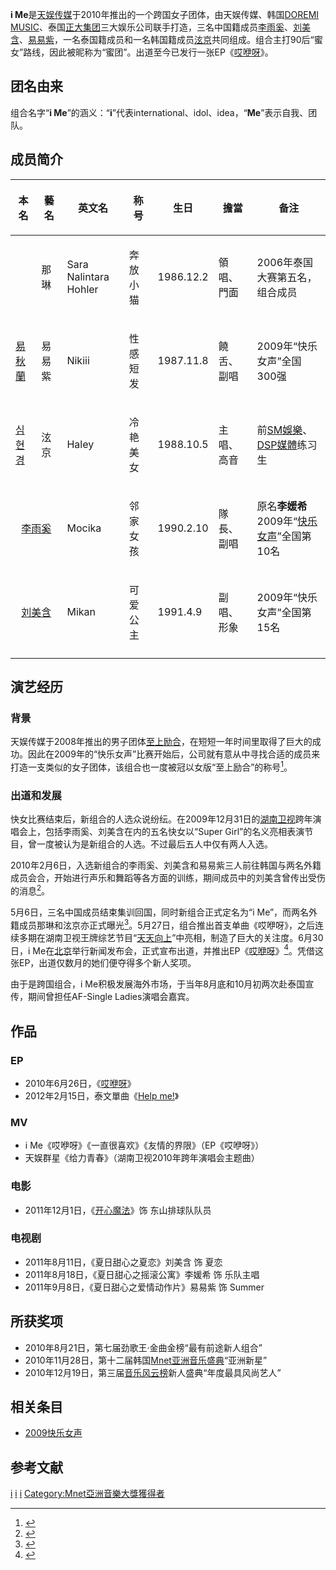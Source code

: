{{lowercase|i Me}}
{{艺人
| 姓名 = i Me
| 类型 = 组合
| 图片 = 
| 昵称 = 蜜团
| 国籍 = {{PRC}}（[[李雨奚|李雨奚]]、[[刘美含|刘美含]]、[[易易紫|易易紫]]）<br />{{THA}}（{{link-th|那琳|นลินธารา โฮเลอร์}}）<br />{{KOR}}（[[沈泫京|泫京]]）
| 职业 = [[歌手|歌手]]
| 音乐类型 = [[华语流行音樂|华语流行音樂]]<br>[[泰語流行音樂|泰語流行音樂]]
| 演奏乐器 = 
| 出道地点 = {{CHN}}
| 出道作 = [[哎咿呀|哎咿呀]]
| 出道日期 = 2010年6月30日
| 活跃年代 = 2010年至2013年
| 唱片公司 = DOREMI MUSIC（2010－2012）<br />True Fantasia（2010-2012）
| 经纪公司 = [[天娱传媒|天娱传媒]]（2010－2012）
| 过往成员 = [[李雨奚|李雨奚]]<br />[[刘美含|刘美含]]<br />[[易易紫|易易紫]]<br />{{link-th|那琳|นลินธารา โฮเลอร์}}<br />[[沈泫京|泫京]]
}}

'''i Me'''是[[天娱传媒|天娱传媒]]于2010年推出的一个跨国女子团体，由天娱传媒、韩国[[DOREMI_MUSIC|DOREMI MUSIC]]、泰国[[正大集团|正大集团]]三大娱乐公司联手打造，三名中国籍成员[[李雨奚|李雨奚]]、[[刘美含|刘美含]]、[[易易紫|易易紫]]，一名泰国籍成员{{link-th|那琳|นลินธารา โฮเลอร์}}和一名韩国籍成员[[沈泫京|泫京]]共同组成。组合主打90后“蜜女”路线，因此被昵称为“蜜团”。出道至今已发行一张EP《[[哎咿呀|哎咿呀]]》。

== 团名由来 ==
组合名字“'''i Me'''”的涵义：“'''i'''”代表international、idol、idea，“'''Me'''”表示自我、团队。

== 成员简介 ==
{|class="wikitable"
|-
! 本名 !! 藝名 !! 英文名 !! 称号 !! 生日  !! 擔當 !! 备注
|-
| {{link-th|那琳|นลินธารา โฮเลอร์|นลินธารา โฮเลอร์}} || 那琳 || Sara<br />Nalintara Hohler || 奔放小猫 || 1986.12.2 || 領唱、門面 || 2006年泰国{{link-th|AF3|ทรู อะคาเดมี่ แฟนเทเชีย ซีซั่นที่ 3}}大赛第五名，组合{{link-th|G2G|จีทูจี}}成员
|-
| [[易秋蘭|易秋蘭]] || 易易紫 || Nikiii || 性感短发 || 1987.11.8 || 饒舌、副唱 || 2009年“快乐女声”全国300强
|-
| [[沈泫京|심현경]] || 泫京 || Haley || 冷艳美女 || 1988.10.5 || 主唱、高音 || 前[[SM娛樂|SM娛樂]]、[[DSP媒體|DSP媒體]]练习生
|-
| colspan="2"|<center>[[李雨奚|李雨奚]] || Mocika || 邻家女孩 || 1990.2.10 || 隊長、副唱 || 原名'''李媛希'''<br />2009年“[[2009快乐女声|快乐女声]]”全国第10名
|-
| colspan="2"|<center>[[刘美含|刘美含]] || Mikan || 可爱公主 || 1991.4.9 || 副唱、形象 || 2009年“快乐女声”全国第15名
|-
|}

== 演艺经历 ==
=== 背景 ===
天娱传媒于2008年推出的男子团体[[至上励合|至上励合]]，在短短一年时间里取得了巨大的成功。因此在2009年的“快乐女声”比赛开始后，公司就有意从中寻找合适的成员来打造一支类似的女子团体，该组合也一度被冠以女版“至上励合”的称号<ref>{{cite news | title=快女“遗珠”将重返舞台开唱 天娱欲组女子组合 | url=http://ent.sina.com.cn/y/2009-06-24/01192578498.shtml | publisher=[[新浪|新浪]] | date=2009-06-24 | accessdate=2011-01-21 | archive-date=2016-03-04 | archive-url=https://web.archive.org/web/20160304105018/http://ent.sina.com.cn/y/2009-06-24/01192578498.shtml | dead-url=no }}</ref>。

=== 出道和发展 ===
快女比赛结束后，新组合的人选众说纷纭。在2009年12月31日的[[湖南卫视|湖南卫视]]跨年演唱会上，包括李雨奚、刘美含在内的五名快女以“Super Girl”的名义亮相表演节目，曾一度被认为是新组合的人选。不过最后五人中仅有两人入选。

2010年2月6日，入选新组合的李雨奚、刘美含和易易紫三人前往韩国与两名外籍成员会合，开始进行声乐和舞蹈等各方面的训练，期间成员中的刘美含曾传出受伤的消息<ref>{{cite news | title=快女组合成员有变 刘美含伤病复发或被替换 | url=http://yule.baidu.com/news/star/2010-03-09/165559256240.html | publisher=百度娱乐 | date=2010-03-09 | accessdate=2011-01-23 | archive-date=2011-08-12 | archive-url=https://web.archive.org/web/20110812201744/http://yule.baidu.com/news/star/2010-03-09/165559256240.html | dead-url=no }}</ref>。

5月6日，三名中国成员结束集训回国，同时新组合正式定名为“i Me”，而两名外籍成员那琳和泫京亦正式曝光<ref>{{cite news | title=天娱制造90后少女组合i Me首张宣传照曝光(图) | url=http://ent.sina.com.cn/y/2010-05-10/14332953101.shtml | publisher=新浪 | date=2010-05-10 | accessdate=2011-01-21 | archive-date=2016-03-04 | archive-url=https://web.archive.org/web/20160304200422/http://ent.sina.com.cn/y/2010-05-10/14332953101.shtml | dead-url=no }}</ref>。5月27日，组合推出首支单曲《哎咿呀》，之后连续多期在湖南卫视王牌综艺节目“[[天天向上|天天向上]]”中亮相，制造了巨大的关注度。6月30日，i Me在[[北京|北京]]举行新闻发布会，正式宣布出道，并推出EP《[[哎咿呀|哎咿呀]]》<ref>{{cite news | title=i Me获李宇春曾轶可祝福 盼与周董合作(组图) | url=http://ent.sina.com.cn/y/2010-06-30/17523003686.shtml | publisher=新浪 | date=2010-06-30 | accessdate=2011-01-21 | archive-date=2010-07-04 | archive-url=https://web.archive.org/web/20100704174312/http://ent.sina.com.cn/y/2010-06-30/17523003686.shtml | dead-url=no }}</ref>。凭借这张EP，出道仅数月的她们便夺得多个新人奖项。

由于是跨国组合，i Me积极发展海外市场，于当年8月底和10月初两次赴泰国宣传，期间曾担任AF-Single Ladies演唱会嘉宾。

== 作品 ==
=== EP ===
*2010年6月26日，《[[哎咿呀|哎咿呀]]》
*2012年2月15日，泰文單曲《[[Help_me!|Help me!]]》

=== MV ===
*i Me《哎咿呀》《一直很喜欢》《友情的界限》（EP《哎咿呀》）
*天娱群星《给力青春》（湖南卫视2010年跨年演唱会主题曲）

=== 电影 ===
*2011年12月1日，《[[开心魔法|开心魔法]]》饰 东山排球队队员

===电视剧===
*2011年8月11日，《夏日甜心之夏恋》刘美含 饰 夏恋
*2011年8月18日，《夏日甜心之摇滚公寓》李媛希 饰 乐队主唱
*2011年9月8日，《夏日甜心之爱情动作片》易易紫 饰 Summer

== 所获奖项 ==
*2010年8月21日，第七届劲歌王·金曲金榜“最有前途新人组合”
*2010年11月28日，第十二届韩国[[Mnet亚洲音乐盛典|Mnet亚洲音乐盛典]]“亚洲新星”
*2010年12月19日，第三届[[音乐风云榜|音乐风云榜]]新人盛典“年度最具风尚艺人”

== 相关条目 ==
*[[2009快乐女声|2009快乐女声]]

==参考文献==
{{reflist}}

[[Category:中国女子演唱团体|i]]
[[Category:2010年成立的音乐团体|i]]
[[Category:湖南卫视主持人|i]]
[[Category:Mnet亞洲音樂大獎獲得者|Category:Mnet亞洲音樂大獎獲得者]]